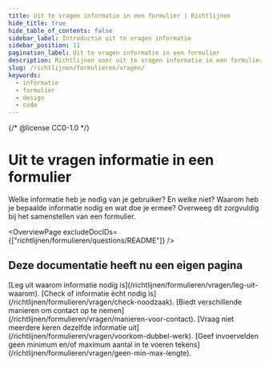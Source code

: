 ```yaml
---
title: Uit te vragen informatie in een formulier | Richtlijnen
hide_title: true
hide_table_of_contents: false
sidebar_label: Introductie uit te vragen informatie
sidebar_position: 11
pagination_label: Uit te vragen informatie in een formulier
description: Richtlijnen voor uit te vragen informatie in een formulier.
slug: /richtlijnen/formulieren/vragen/
keywords:
  - informatie
  - formulier
  - design
  - code
---
```


{/* @license CC0-1.0 */}


# Uit te vragen informatie in een formulier

Welke informatie heb je nodig van je gebruiker? En welke niet? Waarom heb je bepaalde informatie nodig en wat doe je ermee? Overweeg dit zorgvuldig bij het samenstellen van een formulier.

<OverviewPage excludeDocIDs={["richtlijnen/formulieren/questions/README"]} />

## Deze documentatie heeft nu een eigen pagina

<FragmentRedirect id="leg-uit-waarom-informatie-nodig-is">
  [Leg uit waarom informatie nodig is](/richtlijnen/formulieren/vragen/leg-uit-waarom).
</FragmentRedirect>
<FragmentRedirect id="check-of-informatie-ècht-nodig-is">
  [Check of informatie ècht nodig is](/richtlijnen/formulieren/vragen/check-noodzaak).
</FragmentRedirect>
<FragmentRedirect id="biedt-verschillende-manieren-om-contact-op-te-nemen">
  [Biedt verschillende manieren om contact op te nemen](/richtlijnen/formulieren/vragen/manieren-voor-contact).
</FragmentRedirect>
<FragmentRedirect id="vraag-niet-meerdere-keren-dezelfde-informatie-uit">
  [Vraag niet meerdere keren dezelfde informatie uit](/richtlijnen/formulieren/vragen/voorkom-dubbel-werk).
</FragmentRedirect>
<FragmentRedirect id="geef-invoervelden-geen-minimummaximum-tekstlengte">
  [Geef invoervelden geen minimum en/of maximum aantal in te voeren
  tekens](/richtlijnen/formulieren/vragen/geen-min-max-lengte).
</FragmentRedirect>

<FormFooterInfo />
